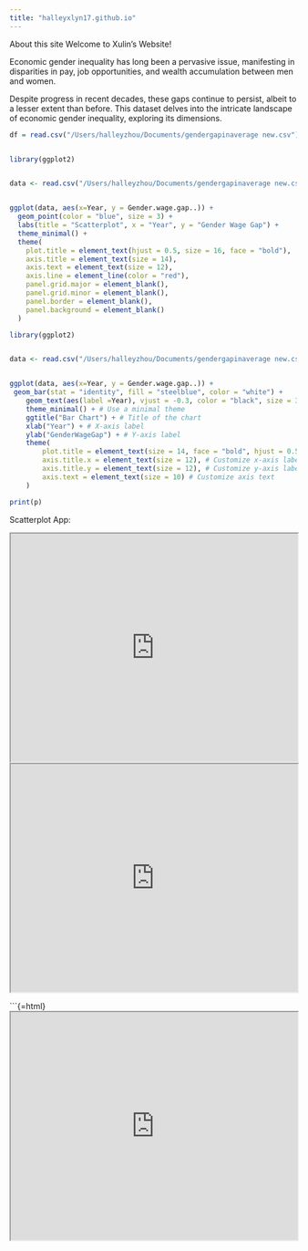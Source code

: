 ```yaml
---
title: "halleyxlyn17.github.io"
---
```


About this site Welcome to Xulin's Website!

Economic gender inequality has long been a pervasive issue, manifesting in disparities in pay, job opportunities, and wealth accumulation between men and women. 

Despite progress in recent decades, these gaps continue to persist, albeit to a lesser extent than before. This dataset delves into the intricate landscape of economic gender inequality, exploring its dimensions.

```r
df = read.csv("/Users/halleyzhou/Documents/gendergapinaverage new.csv")
```

```r


```

```r
library(ggplot2)


data <- read.csv("/Users/halleyzhou/Documents/gendergapinaverage new.csv")


ggplot(data, aes(x=Year, y = Gender.wage.gap..)) +
  geom_point(color = "blue", size = 3) +
  labs(title = "Scatterplot", x = "Year", y = "Gender Wage Gap") +
  theme_minimal() +
  theme(
    plot.title = element_text(hjust = 0.5, size = 16, face = "bold"),
    axis.title = element_text(size = 14),
    axis.text = element_text(size = 12),
    axis.line = element_line(color = "red"),
    panel.grid.major = element_blank(),
    panel.grid.minor = element_blank(),
    panel.border = element_blank(),
    panel.background = element_blank()
  )

```
```r

library(ggplot2)


data <- read.csv("/Users/halleyzhou/Documents/gendergapinaverage new.csv")


ggplot(data, aes(x=Year, y = Gender.wage.gap..)) +
 geom_bar(stat = "identity", fill = "steelblue", color = "white") +
    geom_text(aes(label =Year), vjust = -0.3, color = "black", size = 3.5) +
    theme_minimal() + # Use a minimal theme
    ggtitle("Bar Chart") + # Title of the chart
    xlab("Year") + # X-axis label
    ylab("GenderWageGap") + # Y-axis label
    theme(
        plot.title = element_text(size = 14, face = "bold", hjust = 0.5), # Customize title
        axis.title.x = element_text(size = 12), # Customize x-axis label
        axis.title.y = element_text(size = 12), # Customize y-axis label
        axis.text = element_text(size = 10) # Customize axis text
    )

print(p)
```

Scatterplot App:

```{=html}
<iframe height = "400" width = "100%" src = "https://harleyxlyn17.shinyapps.io/halleysapp/"></iframe>
```

```{=html}
<iframe height = "400" width = "100%" src =
"https://harleyxlyn17.shinyapps.io/app_3/"></iframe>

```

```{=html}
<iframe height = "400" width = "100%" src =
"https://harleyxlyn17.shinyapps.io/app_2/"></iframe>